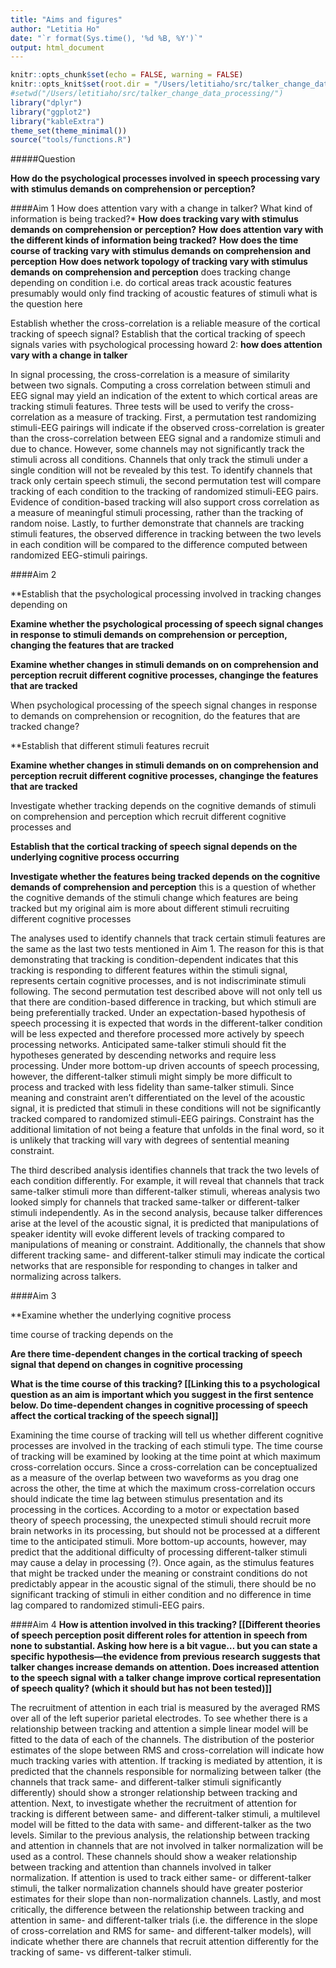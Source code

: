 ```yaml
---
title: "Aims and figures"
author: "Letitia Ho"
date: "`r format(Sys.time(), '%d %B, %Y')`"
output: html_document
---
```


```r
knitr::opts_chunk$set(echo = FALSE, warning = FALSE)
knitr::opts_knit$set(root.dir = "/Users/letitiaho/src/talker_change_data_processing/")
#setwd("/Users/letitiaho/src/talker_change_data_processing/")
library("dplyr")
library("ggplot2")
library("kableExtra")
theme_set(theme_minimal())  
source("tools/functions.R")
```

#####Question

**How do the psychological processes involved in speech processing vary with stimulus demands on comprehension or perception?**

####Aim 1
How does attention vary with a change in talker?
What kind of information is being tracked?*
**How does tracking vary with stimulus demands on comprehension or perception?**
**How does attention vary with the different kinds of information being tracked?**
**How does the time course of tracking vary with stimulus demands on comprehension and perception**
**How does network topology of tracking vary with stimulus demands on comprehension and perception**
does tracking change depending on condition 
i.e. do cortical areas track acoustic features 
presumably would only find tracking of acoustic features of stimuli
what is the question here


Establish whether the cross-correlation is a reliable measure of the cortical tracking of speech signal?
Establish that the cortical tracking of speech signals varies with psychological processing
howard 2: **how does attention vary with a change in talker**

In signal processing, the cross-correlation is a measure of similarity between two signals. Computing a cross correlation between stimuli and EEG signal may yield an indication of the extent to which cortical areas are tracking stimuli features. Three tests will be used to verify the cross-correlation as a measure of tracking. First, a permutation test randomizing stimuli-EEG pairings will indicate if the observed cross-correlation is greater than the cross-correlation between EEG signal and a randomize stimuli and due to chance. However, some channels may not significantly track the stimuli across all conditions. Channels that only track the stimuli under a single condition will not be revealed by this test. To identify channels that track only certain speech stimuli, the second permutation test will compare tracking of each condition to the tracking of randomized stimuli-EEG pairs. Evidence of condition-based tracking will also support cross correlation as a measure of meaningful stimuli processing, rather than the tracking of random noise. Lastly, to further demonstrate that channels are tracking stimuli features, the observed difference in tracking between the two levels in each condition will be compared to the difference computed between randomized EEG-stimuli pairings.

 

####Aim 2

**Establish that the psychological processing involved in tracking changes depending on 

**Examine whether the psychological processing of speech signal changes in response to stimuli demands on comprehension or perception, changing the features that are tracked**

**Examine whether changes in stimuli demands on on comprehension and perception recruit different cognitive processes, changinge the features that are tracked**


When psychological processing of the speech signal changes in response to demands on comprehension or recognition, do the features that are tracked change?

**Establish that different stimuli features recruit

**Examine whether changes in stimuli demands on on comprehension and perception recruit different cognitive processes, changinge the features that are tracked**

Investigate whether tracking depends on the cognitive demands of stimuli on comprehension and perception which recruit different cognitive processes and 


**Establish that the cortical tracking of speech signal depends on the underlying cognitive process occurring**


**Investigate whether the features being tracked depends on the cognitive demands of comprehension and perception**
this is a question of whether the cognitive demands of the stimuli change which  features are being tracked
but my original aim is more about different stimuli recruiting different cognitive processes


The analyses used to identify channels that track certain stimuli features are the same as the last two tests mentioned in Aim 1. The reason for this is that demonstrating that tracking is condition-dependent indicates that this tracking is responding to different features within the stimuli signal, represents certain cognitive processes, and is not indiscriminate stimuli following. The second permutation test described above will not only tell us that there are condition-based difference in tracking, but which stimuli are being preferentially tracked. Under an expectation-based hypothesis of speech processing it is expected that words in the different-talker condition will be less expected and therefore processed more actively by speech processing networks. Anticipated same-talker stimuli should fit the hypotheses generated by descending networks and require less processing. Under more bottom-up driven accounts of speech processing, however, the different-talker stimuli might simply be more difficult to process and tracked with less fidelity than same-talker stimuli. Since meaning and constraint aren’t differentiated on the level of the acoustic signal, it is predicted that stimuli in these conditions will not be significantly tracked compared to randomized stimuli-EEG pairings. Constraint has the additional limitation of not being a feature that unfolds in the final word, so it is unlikely that tracking will vary with degrees of sentential meaning constraint.

The third described analysis identifies channels that track the two levels of each condition differently. For example, it will reveal that channels that track same-talker stimuli more than different-talker stimuli, whereas analysis two looked simply for channels that tracked same-talker or different-talker stimuli independently. As in the second analysis, because talker differences arise at the level of the acoustic signal, it is predicted that manipulations of speaker identity will evoke different levels of tracking compared to manipulations of meaning or constraint. Additionally, the channels that show different tracking same- and different-talker stimuli may indicate the cortical networks that are responsible for responding to changes in talker and normalizing across talkers.

 

####Aim 3

**Examine whether the underlying cognitive process 

time course of tracking depends on the 

**Are there time-dependent changes in the cortical tracking of speech signal that depend on changes in cognitive processing**



**What is the time course of this tracking? [[Linking this to a psychological question as an aim is important which you suggest in the first sentence below.  Do time-dependent changes in cognitive processing of speech affect the cortical tracking of the speech signal]]**

Examining the time course of tracking will tell us whether different cognitive processes are involved in the tracking of each stimuli type. The time course of tracking will be examined by looking at the time point at which maximum cross-correlation occurs. Since a cross-correlation can be conceptualized as a measure of the overlap between two waveforms as you drag one across the other, the time at which the maximum cross-correlation occurs should indicate the time lag between stimulus presentation and its processing in the cortices. According to a motor or expectation based theory of speech processing, the unexpected stimuli should recruit more brain networks in its processing, but should not be processed at a different time to the anticipated stimuli. More bottom-up accounts, however, may predict that the additional difficulty of processing different-talker stimuli may cause a delay in processing (?). Once again, as the stimulus features that might be tracked under the meaning or constraint conditions do not predictably appear in the acoustic signal of the stimuli, there should be no significant tracking of stimuli in either condition and no difference in time lag compared to randomized stimuli-EEG pairs.

 

####Aim 4
**How is attention involved in this tracking? [[Different theories of speech perception posit different roles for attention in speech from none to substantial.  Asking how here is a bit vague… but you can state a specific hypothesis—the evidence from previous research suggests that talker changes increase demands on attention.  Does increased attention to the speech signal with a talker change improve cortical representation of speech quality? (which it should but has not been tested)]]**

The recruitment of attention in each trial is measured by the averaged RMS over all of the left superior parietal electrodes. To see whether there is a relationship between tracking and attention a simple linear model will be fitted to the data of each of the channels. The distribution of the posterior estimates of the slope between RMS and cross-correlation will indicate how much tracking varies with attention. If tracking is mediated by attention, it is predicted that the channels responsible for normalizing between talker (the channels that track same- and different-talker stimuli significantly differently) should show a stronger relationship between tracking and attention. Next, to investigate whether the recruitment of attention for tracking is different between same- and different-talker stimuli, a multilevel model will be fitted to the data with same- and different-talker as the two levels. Similar to the previous analysis, the relationship between tracking and attention in channels that are not involved in talker normalization will be used as a control. These channels should show a weaker relationship between tracking and attention than channels involved in talker normalization. If attention is used to track either same- or different-talker stimuli, the talker normalization channels should have greater posterior estimates for their slope than non-normalization channels. Lastly, and most critically, the difference between the relationship between tracking and attention in same- and different-talker trials (i.e. the difference in the slope of cross-correlation and RMS for same- and different-talker models), will indicate whether there are channels that recruit attention differently for the tracking of same- vs different-talker stimuli.

